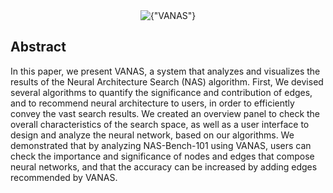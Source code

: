 
<Center w="full" my={4}>
  <Image width={600} src={img} alt={"VANAS"} style={{ objectFit: "cover" }} />
</Center>

## Abstract

In this paper, we present VANAS, a system that analyzes and visualizes the results of the Neural Architecture Search (NAS) algorithm. First, We devised several algorithms to quantify the significance and contribution of edges, and to recommend neural architecture to users, in order to efficiently convey the vast search results. We created an overview panel to check the overall characteristics of the search space, as well as a user interface to design and analyze the neural network, based on our algorithms. We demonstrated that by analyzing NAS-Bench-101 using VANAS, users can check the importance and significance of nodes and edges that compose neural networks, and that the accuracy can be increased by adding edges recommended by VANAS.
